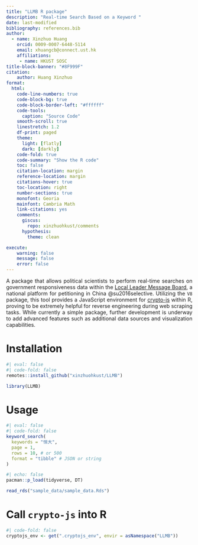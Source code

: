 ```yaml
---
title: "LLMB R package"
description: "Real-time Search Based on a Keyword "
date: last-modified
bibliography: references.bib
author:
  - name: Xinzhuo Huang
    orcid: 0009-0007-6448-5114
    email: xhuangcb@connect.ust.hk
    affiliations:
     - name: HKUST SOSC
title-block-banner: "#8F999F"
citation: 
    author: Huang Xinzhuo
format: 
  html:
    code-line-numbers: true
    code-block-bg: true
    code-block-border-left: "#ffffff"
    code-tools:
      caption: "Source Code"
    smooth-scroll: true
    linestretch: 1.2
    df-print: paged
    theme:
      light: [flatly]
      dark: [darkly]
    code-fold: true
    code-summary: "Show the R code"
    toc: false
    citation-location: margin  
    reference-location: margin
    citations-hover: true
    toc-location: right
    number-sections: true
    monofont: Georia
    mainfont: Cambria Math
    link-citations: yes
    comments:
      giscus:
        repo: xinzhuohkust/comments
      hypothesis:
        theme: clean

execute:
    warning: false
    message: false
    error: false
---
```

```{=html}
<style>
body {text-align: justify}
</style>
```
A package that allows political scientists to perform real-time searches on government responsiveness data within the [Local Leader Message Board](https://liuyan.people.com.cn/), a national platform for petitioning in China @su2016selective. Utilizing the `V8` package, this tool provides a JavaScript environment for [crypto-js](https://www.npmjs.com/package/crypto-js) within R, proving to be extremely helpful for reverse engineering during web scraping tasks. While currently a simple package, further development is underway to add advanced features such as additional data sources and visualization capabilities.

# Installation 

```r
#| eval: false
#| code-fold: false
remotes::install_github("xinzhuohkust/LLMB")

library(LLMB)
```

# Usage 

```r
#| eval: false
#| code-fold: false
keyword_search(
  keywords = "恒大",
  page = 1,
  rows = 10, # or 500
  format = "tibble" # JSON or string
)
```

```r
#| echo: false
pacman::p_load(tidyverse, DT) 

read_rds("sample_data/sample_data.Rds")
```

# Call `crypto-js` into R

```r
#| code-fold: false
cryptojs_env <- get(".cryptojs_env", envir = asNamespace("LLMB"))
```